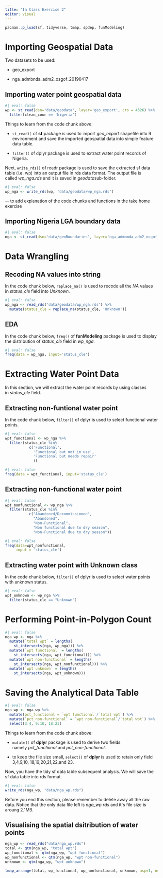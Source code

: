 ```yaml
---
title: "In Class Exercise 2"
editor: visual
---
```


```r
pacman::p_load(sf, tidyverse, tmap, spdep, funModeling)
```

# Importing Geospatial Data

Two datasets to be used:

-   geo_export

-   nga_admbnda_adm2_osgof_20190417

## Importing water point geospatial data

```r
#| eval: false
wp <- st_read(dsn='data/geodata', layer='geo_export', crs = 4326) %>%
  filter(clean_coun == 'Nigeria')
```

Things to learn from the code chunk above:

-   `st_read()` of **sf** package is used to import *geo_export* shapefile into R environment and save the imported geospatial data into simple feature data table.

-   `filter()` of dplyr package is used to extract water point records of Nigeria.

Next, `write_rds()` of readr package is used to save the extracted sf data table (i.e. wp) into an output file in rds data format. The output file is called *wp_nga.rds* and it is saved in *geodata*sub-folder.

```r
#| eval: false
wp_nga <- write_rds(wp, 'data/geodata/wp_nga.rds')
```

\-- to add explanation of the code chunks and functions in the take home exercise

## Importing Nigeria LGA boundary data

```r
#| eval: false
nga <- st_read(dsn='data/geoBoundaries', layer='nga_admbnda_adm2_osgof_20190417', crs = 4326)
```

# Data Wrangling

## Recoding NA values into string

In the code chunk below, `replace_na()` is used to recode all the *NA* values in *status_cle* field into *Unknown*.

```r
#| eval: false
wp_nga <- read_rds('data/geodata/wp_nga.rds') %>%
  mutate(status_cle = replace_na(status_cle, 'Unknown'))
```

## EDA

In the code chunk below, `freq()` of **funModeling** package is used to display the distribution of *status_cle* field in *wp_nga.*

```r
#| eval: false
freq(data = wp_nga, input='status_cle')
```

# Extracting Water Point Data

In this section, we will extract the water point records by using classes in *status_cle* field.

## Extracting non-funtional water point

In the code chunk below, `filter()` of dplyr is used to select functional water points.

```r
#| eval: false
wpt_functional <- wp_nga %>%
  filter(status_cle %in%
           c('Functional',
             'Functional but not in use',
             'Functional but needs repair'
             ))
```

```r
#| eval: false
freq(data = wpt_functional, input='status_cle')
```

## Extracting non-functional water point

```r
#| eval: false
wpt_nonfunctional <- wp_nga %>%
  filter(status_cle %in%
           c("Abandoned/Decommissioned", 
             "Abandoned",
             "Non-Functional",
             "Non functional due to dry season",
             "Non-Functional due to dry season"))
```

```r
#| eval: false
freq(data=wpt_nonfunctional, 
     input = 'status_cle')
```

## Extracting water point with Unknown class

In the code chunk below, `filter()` of dplyr is used to select water points with unknown status.

```r
#| eval: false
wpt_unknown <- wp_nga %>%
  filter(status_cle == "Unknown")
```

# Performing Point-in-Polygon Count

```r
#| eval: false
nga_wp <- nga %>% 
  mutate(`total wpt` = lengths(
    st_intersects(nga, wp_nga))) %>%
  mutate(`wpt functional` = lengths(
    st_intersects(nga, wpt_functional))) %>%
  mutate(`wpt non-functional` = lengths(
    st_intersects(nga, wpt_nonfunctional))) %>%
  mutate(`wpt unknown` = lengths(
    st_intersects(nga, wpt_unknown)))
```

# Saving the Analytical Data Table

```r
#| eval: false
nga_wp <- nga_wp %>%
  mutate(pct_functional = `wpt functional`/`total wpt`) %>%
  mutate(`pct_non-functional` = `wpt non-functional`/`total wpt`) %>%
  select(3:4, 9:10, 18:23)
```

Things to learn from the code chunk above:

-   `mutate()` of **dplyr** package is used to derive two fields namely *pct_functional* and *pct_non-functional*.

-   to keep the file size small, `select()` of **dplyr** is used to retain only field 3,4,9,10, 18,19,20,21,22,and 23.

Now, you have the tidy sf data table subsequent analysis. We will save the sf data table into rds format.

```r
#| eval: false
write_rds(nga_wp, "data/nga_wp.rds")
```

Before you end this section, please remember to delete away all the raw data. Notice that the only data file left is *nga_wp.rds* and it\'s file size is aroung 2.1MB.

## Visualising the spatial dsitribution of water points

```r
nga_wp <- read_rds("data/nga_wp.rds")
total <- qtm(nga_wp, "total wpt")
wp_functional <- qtm(nga_wp, "wpt functional")
wp_nonfunctional <- qtm(nga_wp, "wpt non-functional")
unknown <- qtm(nga_wp, "wpt unknown")

tmap_arrange(total, wp_functional, wp_nonfunctional, unknown, asp=1, ncol=2)
```
